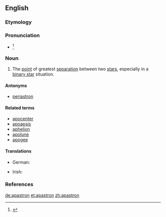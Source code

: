 ==English==

===Etymology===
{{prefix|apo|astron|lang=en}}

===Pronunciation===
* {{IPA|/əˈpæstɹən/|lang=en}}<ref>{{R:Dictionary.com}}</ref>

===Noun===
{{en-noun}}

# {{context|astronomy|lang=en}} The [[point]] of greatest [[separation]] between two [[star]]s, especially in a [[binary star]] situation.

====Antonyms====
* [[periastron]]

====Related terms====
* [[apocenter]]
* [[apoapsis]]
* [[aphelion]]
* [[apolune]]
* [[apogee]]

====Translations====
{{trans-top|point of greatest separation between two stars}}
* German: {{t+|de|Apastron}}
{{trans-mid}}
* Irish: {{t|ga|apastrón|m}}
{{trans-bottom}}

===References===
<references/>

[[de:apastron]]
[[et:apastron]]
[[zh:apastron]]